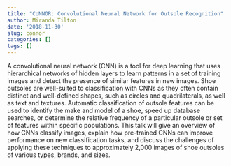 ```yaml
---
title: "CoNNOR: Convolutional Neural Network for Outsole Recognition"  
author: Miranda Tilton  
date: '2018-11-30'
slug: connor
categories: []
tags: []
---
```


A convolutional neural network (CNN) is a tool for deep learning that uses hierarchical networks of hidden layers to learn patterns in a set of training images and detect the presence of similar features in new images. Shoe outsoles are well-suited to classification with CNNs as they often contain distinct and well-defined shapes, such as circles and quadrilaterals, as well as text and textures. Automatic classification of outsole features can be used to identify the make and model of a shoe, speed up database searches, or determine the relative frequency of a particular outsole or set of features within specific populations. This talk will give an overview of how CNNs classify images, explain how pre-trained CNNs can improve performance on new classification tasks, and discuss the challenges of applying these techniques to approximately 2,000 images of shoe outsoles of various types, brands, and sizes.  
